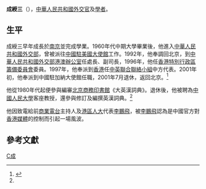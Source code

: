 '''成綬三'''（{{bd|1941年|||}}），[[中華人民共和國|中華人民共和國]][[外交官|外交官]]及[[學者|學者]]。

==生平==
成綬三早年成長於[[南京|南京]]並完成學業。1960年代中期大學畢業後，他進入[[中華人民共和國外交部|中華人民共和國外交部]]，曾被派往[[中國駐美國大使館|中國駐美國大使館]]工作。1992年，他奉調回北京，到[[中華人民共和國外交部港澳辦公室|中華人民共和國外交部港澳辦公室]]任處長、副司長，1996年，他任[[香港特別行政區籌備委員會|香港特別行政區籌備委員會]]委員。1997年，他奉派到[[香港|香港]]任[[中英聯合聯絡小組|中英聯合聯絡小組]]中方代表。2001年初，他奉派到中國駐加納大使館任職，2001年7月退休，返回北京。<ref name=yzzk>{{Cite web |url=http://www.yzzk.com/cfm/Content_Archive.cfm?Channel=ag&Path=2390675282%2F24ag2b.cfm |title=外交官學者成綬三，亞洲周刊十八卷二十四期，2004-06-13 |access-date=2021-10-03 |archive-date=2019-08-16 |archive-url=https://web.archive.org/web/20190816222926/http://www.yzzk.com/cfm/Content_Archive.cfm?Channel=ag&Path=2390675282%2F24ag2b.cfm |dead-url=no }}</ref>

他從1980年代起便參與編審[[北京|北京]][[商務印書館|商務印書館]]《大英漢詞典》。退休後，他被聘為[[中國人民大學|中國人民大學]]客座教授，還參與修訂及編撰英漢詞典。<ref name=yzzk/>

他因致電給前[[商業電台|商業電台]]主持人及[[港區人大|港區人大]]代表[[李鵬飛_(香港)|李鵬飛]]，被[[李鵬飛_(香港)|李鵬飛]]認為是中國官方對[[香港媒體|香港媒體]]的控制而引起一場風波。

==參考文獻==
{{reflist}}

{{China-poli-bio-stub}}
{{wikiquote}}

[[Category:中华人民共和国政府官员|C成]]